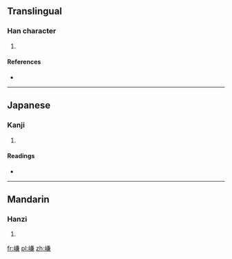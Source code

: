 ==Translingual==

===Han character===
{{Han char|rn=46|rad=山|as=10|sn=13|four=|canj=山廿X金 (UTXC)}}

# {{defn|Han|sort=山10}}

====References====
* {{Han ref|kx=0317.430|dkj=08365|dj=0618.120|hdz=10792.060|uh=5D70|ud=23920}}

----

==Japanese==

===Kanji===
{{ja-kanji|grade=|rs=山10}}

# {{defn|lang=ja|sort=山10}}

====Readings====
* {{ja-readings|on=[[けん]] (ken), [[かん]] (kan)|kun=[[やまのたくいさま]] (yamanotakuisama)}}

----

==Mandarin==

===Hanzi===
{{cmn-hanzi|pin=[[cī]] ([[ci1]]), [[qiǎn]] ([[qian3]])|wg=tz'u<sup>1</sup>, ch'ien<sup>3</sup>}}

# {{defn|lang=cmn|sort=山10}}

[[fr:嵰]]
[[pl:嵰]]
[[zh:嵰]]